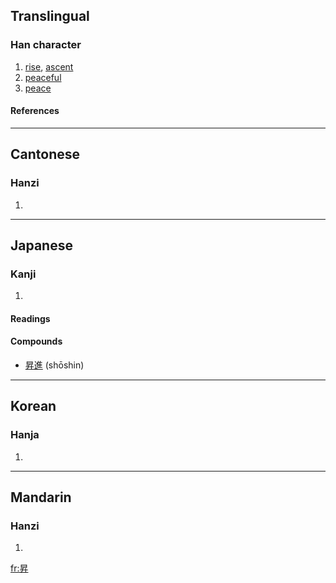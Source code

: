 {{see|升}}

==Translingual==
===Han character===
{{Han char|rn=72|rad=日|as=04|sn=8|four=6044<sub>0</sub>|canj=日竹廿 (AHT)}}
# [[rise]], [[ascent]]
# [[peaceful]]
# [[peace]]
====References====
{{Han ref|kx=0491.020|dkj=13794|dj=0852.100|hdz=21490.090|uh=6607|ud=26119|bh=AA40|bd=43584}}
----
==Cantonese==
===Hanzi===
{{yue-hanzi|jyut=|y=sing1}}
# {{defn|Cantonese}}
----
==Japanese==

===Kanji===
{{ja-kanji|grade=|rs=日04}}
# {{defn|Japanese}} 
====Readings====
{{ja-readings|on=[[しょう]] (shō)|kun=[[のぼる]] (noboru)}}

====Compounds====
* [[昇進]] (shōshin)
----

==Korean==
===Hanja===
{{ko-hanja|hangeul=승|eumhun=|rv=seung|mr=sŭng|y=sung}}
# {{defn|Korean}}
----
==Mandarin==
===Hanzi===
{{cmn-hanzi|pin=[[mǐn]] (min3), [[shēng]] (sheng1)|wg=min<sup>3</sup>, sheng<sup>1</sup>}}
# {{defn|Mandarin}}

[[fr:昇]]